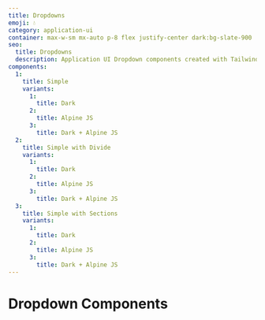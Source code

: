 ```yaml
---
title: Dropdowns
emoji: 💧
category: application-ui
container: max-w-sm mx-auto p-8 flex justify-center dark:bg-slate-900
seo:
  title: Dropdowns
  description: Application UI Dropdown components created with Tailwind CSS
components:
  1:
    title: Simple
    variants:
      1:
        title: Dark
      2:
        title: Alpine JS
      3:
        title: Dark + Alpine JS
  2:
    title: Simple with Divide
    variants:
      1:
        title: Dark
      2:
        title: Alpine JS
      3:
        title: Dark + Alpine JS
  3:
    title: Simple with Sections
    variants:
      1:
        title: Dark
      2:
        title: Alpine JS
      3:
        title: Dark + Alpine JS
---
```


# Dropdown Components

<List
  componentsData={componentsArray}
  componentContainer={componentContainer}
/>
